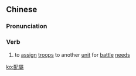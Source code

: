 {{also|配属}}
==Chinese==
{{zh-forms|s=配属}}

===Pronunciation===
{{zh-pron
|m=pèishǔ
|c=pui3 suk6
|cat=v
}}

===Verb===
{{zh-verb}}

# {{lb|zh|military}} to [[assign]] [[troop]]s to another [[unit]] for [[battle]] [[need]]s

[[ko:配屬]]